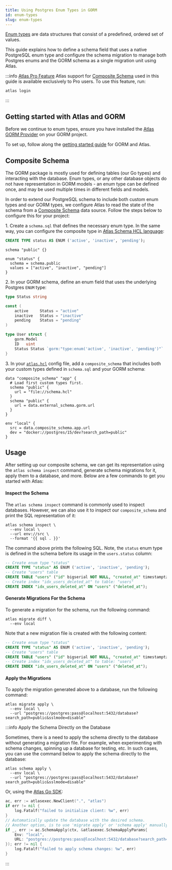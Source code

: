 ```yaml
---
title: Using Postgres Enum Types in GORM
id: enum-types
slug: enum-types
---
```



[Enum types](https://www.postgresql.org/docs/current/datatype-enum.html) are data structures that consist of a predefined,
ordered set of values.

This guide explains how to define a schema field that uses a native PostgreSQL enum type and configure the schema migration
to manage both Postgres enums and the GORM schema as a single migration unit using Atlas.

:::info [Atlas Pro Feature](/features#pro-plan)
Atlas support for [Composite Schema](/atlas-schema/projects#data-source-composite_schema) used in this
guide is available exclusively to Pro users. To use this feature, run:
```
atlas login
```
:::

## Getting started with Atlas and GORM
Before we continue to enum types, ensure you have installed the [Atlas GORM Provider](https://github.com/ariga/atlas-provider-gorm)
on your GORM project.

To set up, follow along the [getting started guide](/guides/orms/gorm) for GORM and Atlas.

## Composite Schema

The GORM package is mostly used for defining tables (our Go types) and interacting with the database. Enum types,
or any other database objects do not have representation in GORM models - an enum type can be defined once,
and may be used multiple times in different fields and models.

In order to extend our PostgreSQL schema to include both custom enum types and our GORM types, we configure Atlas to
read the state of the schema from a [Composite Schema](/atlas-schema/projects#data-source-composite_schema)
data source. Follow the steps below to configure this for your project:

1\. Create a `schema.sql` that defines the necessary enum type. In the same way, you can configure the composite type in
[Atlas Schema HCL language](/atlas-schema/hcl-types#composite-type):

<Tabs>
<TabItem value={"sql"} label={"Using SQL"}>

```sql title="schema.sql"
CREATE TYPE status AS ENUM ('active', 'inactive', 'pending');
```

</TabItem>
<TabItem value={"hcl"} label={"Using HCL"}>

```hcl title="schema.hcl"
schema "public" {}

enum "status" {
  schema = schema.public
  values = ["active", "inactive", "pending"]
}
```

</TabItem>
</Tabs>

2\. In your GORM schema, define an enum field that uses the underlying Postgres `ENUM` type:

```go title="models.go"
type Status string

const (
	active     Status = "active"
	inactive   Status = "inactive"
	pending    Status = "pending"
)

type User struct {
	gorm.Model
	ID   uint
	Status Status `gorm:"type:enum('active', 'inactive', 'pending')"`
}
```

3\. In your [`atlas.hcl`](/guides/orms/gorm#standalone-mode) config file, add a `composite_schema` that includes both your custom types defined in
`schema.sql` and your GORM schema:

```hcl title="atlas.hcl"
data "composite_schema" "app" {
  # Load first custom types first.
  schema "public" {
    url = "file://schema.hcl"
  }
  schema "public" {
    url = data.external_schema.gorm.url
  }
}

env "local" {
  src = data.composite_schema.app.url
  dev = "docker://postgres/15/dev?search_path=public"
}
```

## Usage

After setting up our composite schema, we can get its representation using the `atlas schema inspect` command, generate
schema migrations for it, apply them to a database, and more. Below are a few commands to get you started with Atlas:

#### Inspect the Schema

The `atlas schema inspect` command is commonly used to inspect databases. However, we can also use it to inspect our
`composite_schema` and print the SQL representation of it:

```shell
atlas schema inspect \
  --env local \
  --url env://src \
  --format '{{ sql . }}'
```

The command above prints the following SQL. Note, the `status` enum type is defined in the schema before
its usage in the `users.status` column:

```sql
-- Create enum type "status"
CREATE TYPE "status" AS ENUM ('active', 'inactive', 'pending');
-- Create "users" table
CREATE TABLE "users" ("id" bigserial NOT NULL, "created_at" timestamptz NULL, "updated_at" timestamptz NULL, "deleted_at" timestamptz NULL, PRIMARY KEY ("id"));
-- Create index "idx_users_deleted_at" to table: "users"
CREATE INDEX "idx_users_deleted_at" ON "users" ("deleted_at");
```

#### Generate Migrations For the Schema

To generate a migration for the schema, run the following command:

```shell
atlas migrate diff \
  --env local
```

Note that a new migration file is created with the following content:

```sql title="migrations/20240712090543.sql"
-- Create enum type "status"
CREATE TYPE "status" AS ENUM ('active', 'inactive', 'pending');
-- Create "users" table
CREATE TABLE "users" ("id" bigserial NOT NULL, "created_at" timestamptz NULL, "updated_at" timestamptz NULL, "deleted_at" timestamptz NULL, PRIMARY KEY ("id"));
-- Create index "idx_users_deleted_at" to table: "users"
CREATE INDEX "idx_users_deleted_at" ON "users" ("deleted_at");
```

#### Apply the Migrations

To apply the migration generated above to a database, run the following command:

```
atlas migrate apply \
  --env local \
  --url "postgres://postgres:pass@localhost:5432/database?search_path=public&sslmode=disable"
```

:::info Apply the Schema Directly on the Database

Sometimes, there is a need to apply the schema directly to the database without generating a migration file. For example,
when experimenting with schema changes, spinning up a database for testing, etc. In such cases, you can use the command
below to apply the schema directly to the database:

```shell
atlas schema apply \
  --env local \
  --url "postgres://postgres:pass@localhost:5432/database?search_path=public&sslmode=disable"
```

Or, using the [Atlas Go SDK](https://github.com/ariga/atlas-go-sdk):

```go
ac, err := atlasexec.NewClient(".", "atlas")
if err != nil {
	log.Fatalf("failed to initialize client: %w", err)
}
// Automatically update the database with the desired schema.
// Another option, is to use 'migrate apply' or 'schema apply' manually.
if _, err := ac.SchemaApply(ctx, &atlasexec.SchemaApplyParams{
	Env: "local",
	URL: "postgres://postgres:pass@localhost:5432/database?search_path=public&sslmode=disable",
}); err != nil {
    log.Fatalf("failed to apply schema changes: %w", err)
}
```

:::
